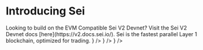 
# Introducing Sei

<Callout>
  Looking to build on the EVM Compatible Sei V2 Devnet?
  Visit the Sei V2 Devnet docs [here](https://v2.docs.sei.io/).
</Callout>
Sei is the fastest parallel Layer 1 blockchain, optimized for trading.

<Cards>
  <Card title="Overview" href="/overview" icon={<GanttChartSquare />} />
  <Card title="User Guide" href="/setting-up-a-wallet" icon={<Wallet />} />
  <Card
    title="Developer Guides"
    href="/quickstart/introduction"
    icon={<Wrench />}
  />
</Cards>
